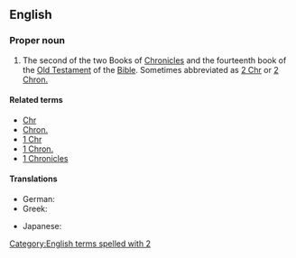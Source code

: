 {{book of the Bible|Books of Chronicles}}

==English==

===Proper noun===
{{en-proper noun}}

# {{context|biblical|lang=en}} The second of the two Books of [[Chronicles]] and the fourteenth book of the [[Old Testament]] of the [[Bible]]. Sometimes abbreviated as [[2 Chr]] or [[2 Chron.]]

====Related terms====
*[[Chr]]
*[[Chron.]]
*[[1 Chr]]
*[[1 Chron.]]
*[[1 Chronicles]]

====Translations====
{{trans-top|book of the Bible}}
* German: {{t-|de|2 Chronik}}
* Greek: {{t-|el|Β' Παραλειπομένων}}
{{trans-mid}}
* Japanese: {{t-|ja|歴代志下|tr=rekidaishi ge|sc=Jpan}}
{{trans-bottom}}

[[Category:English terms spelled with 2]]